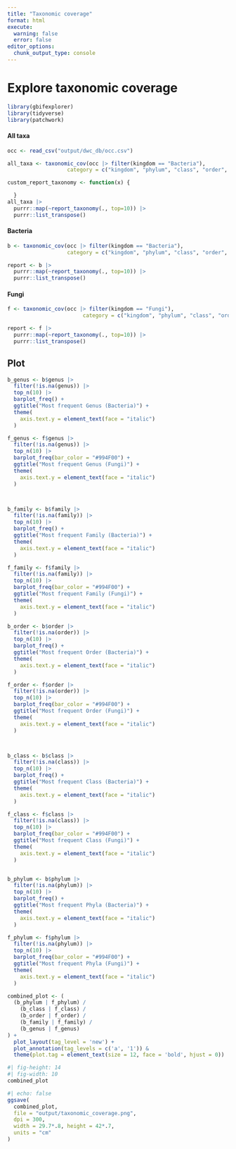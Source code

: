```yaml
---
title: "Taxonomic coverage"
format: html
execute: 
  warning: false
  error: false
editor_options: 
  chunk_output_type: console
---
```


# Explore taxonomic coverage

```r
library(gbifexplorer)
library(tidyverse)
library(patchwork)
```

#### All taxa 
```r
occ <- read_csv("output/dwc_db/occ.csv")

all_taxa <- taxonomic_cov(occ |> filter(kingdom == "Bacteria"),
                   category = c("kingdom", "phylum", "class", "order", "family", "genus"))

custom_report_taxonomy <- function(x) { 

  }
all_taxa |> 
  purrr::map(~report_taxonomy(., top=10)) |> 
  purrr::list_transpose()

```

#### Bacteria
```r
b <- taxonomic_cov(occ |> filter(kingdom == "Bacteria"),
                   category = c("kingdom", "phylum", "class", "order", "family", "genus"))

report <- b |> 
  purrr::map(~report_taxonomy(., top=10)) |> 
  purrr::list_transpose()
```

#### Fungi 

```r
f <- taxonomic_cov(occ |> filter(kingdom == "Fungi"),
                        category = c("kingdom", "phylum", "class", "order", "family", "genus"))

report <- f |> 
  purrr::map(~report_taxonomy(., top=10)) |> 
  purrr::list_transpose()

```


## Plot 

```r
b_genus <- b$genus |> 
  filter(!is.na(genus)) |> 
  top_n(10) |> 
  barplot_freq() + 
  ggtitle("Most frequent Genus (Bacteria)") + 
  theme(
    axis.text.y = element_text(face = "italic")
  ) 

f_genus <- f$genus |> 
  filter(!is.na(genus)) |> 
  top_n(10) |> 
  barplot_freq(bar_color = "#994F00") + 
  ggtitle("Most frequent Genus (Fungi)") + 
  theme(
    axis.text.y = element_text(face = "italic")
  ) 



b_family <- b$family |> 
  filter(!is.na(family)) |> 
  top_n(10) |> 
  barplot_freq() + 
  ggtitle("Most frequent Family (Bacteria)") + 
  theme(
    axis.text.y = element_text(face = "italic")
  ) 

f_family <- f$family |> 
  filter(!is.na(family)) |> 
  top_n(10) |> 
  barplot_freq(bar_color = "#994F00") + 
  ggtitle("Most frequent Family (Fungi)") + 
  theme(
    axis.text.y = element_text(face = "italic")
  ) 

b_order <- b$order |> 
  filter(!is.na(order)) |> 
  top_n(10) |> 
  barplot_freq() + 
  ggtitle("Most frequent Order (Bacteria)") + 
  theme(
    axis.text.y = element_text(face = "italic")
  ) 

f_order <- f$order |> 
  filter(!is.na(order)) |> 
  top_n(10) |> 
  barplot_freq(bar_color = "#994F00") + 
  ggtitle("Most frequent Order (Fungi)") + 
  theme(
    axis.text.y = element_text(face = "italic")
  ) 



b_class <- b$class |> 
  filter(!is.na(class)) |> 
  top_n(10) |> 
  barplot_freq() + 
  ggtitle("Most frequent Class (Bacteria)") + 
  theme(
    axis.text.y = element_text(face = "italic")
  ) 

f_class <- f$class |> 
  filter(!is.na(class)) |> 
  top_n(10) |> 
  barplot_freq(bar_color = "#994F00") + 
  ggtitle("Most frequent Class (Fungi)") + 
  theme(
    axis.text.y = element_text(face = "italic")
  ) 


b_phylum <- b$phylum |> 
  filter(!is.na(phylum)) |> 
  top_n(10) |> 
  barplot_freq() + 
  ggtitle("Most frequent Phyla (Bacteria)") + 
  theme(
    axis.text.y = element_text(face = "italic")
  ) 

f_phylum <- f$phylum |> 
  filter(!is.na(phylum)) |> 
  top_n(10) |> 
  barplot_freq(bar_color = "#994F00") + 
  ggtitle("Most frequent Phyla (Fungi)") + 
  theme(
    axis.text.y = element_text(face = "italic")
  ) 

combined_plot <- (
  (b_phylum | f_phylum) / 
    (b_class | f_class) / 
    (b_order | f_order) / 
    (b_family | f_family) / 
    (b_genus | f_genus)
) + 
  plot_layout(tag_level = 'new') +
  plot_annotation(tag_levels = c('a', '1')) & 
  theme(plot.tag = element_text(size = 12, face = 'bold', hjust = 0))
```

```r
#| fig-height: 14
#| fig-width: 10
combined_plot
```


```r
#| echo: false
ggsave(
  combined_plot, 
  file = "output/taxonomic_coverage.png",
  dpi = 300,
  width = 29.7*.8, height = 42*.7,
  units = "cm"
)
```


